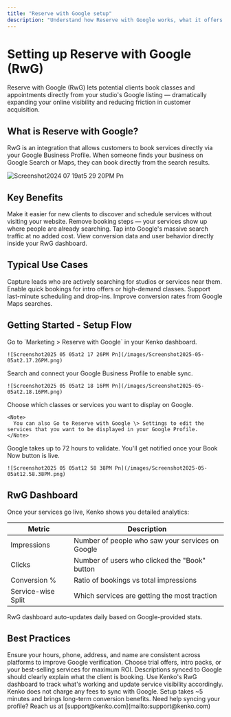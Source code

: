 ```yaml
---
title: "Reserve with Google setup"
description: "Understand how Reserve with Google works, what it offers your studio, and how to make the most of it."
---
```


# Setting up Reserve with Google (RwG)

Reserve with Google (RwG) lets potential clients book classes and appointments directly from your studio's Google listing — dramatically expanding your online visibility and reducing friction in customer acquisition.

## What is Reserve with Google?

RwG is an integration that allows customers to book services directly via your Google Business Profile. When someone finds your business on Google Search or Maps, they can book directly from the search results.

![Screenshot2024 07 19at5 29 20PM Pn](/images/Screenshot2024-07-19at5.29.20PM.png)

## **Key Benefits**

<CardGroup cols={2}>
  <Card title="More Bookings" icon="calendar">
    Make it easier for new clients to discover and schedule services without visiting your website.
  </Card>
  <Card title="Zero Friction" icon="bolt">
    Remove booking steps — your services show up where people are already searching.
  </Card>
  <Card title="Free Visibility" icon="globe">
    Tap into Google's massive search traffic at no added cost.
  </Card>
  <Card title="Actionable Insights" icon="chart-bar">
    View conversion data and user behavior directly inside your RwG dashboard.
  </Card>
</CardGroup>

## Typical Use Cases

<CardGroup cols={2}>
  <Card title="Capture Nearby Leads" icon="location-pin">
    Capture leads who are actively searching for studios or services near them.
  </Card>
  <Card title="Quick Intro Bookings" icon="bolt">
    Enable quick bookings for intro offers or high-demand classes.
  </Card>
  <Card title="Support Drop-Ins" icon="calendar-check">
    Support last-minute scheduling and drop-ins.
  </Card>
  <Card title="Boost Local Conversion" icon="chart-line">
    Improve conversion rates from Google Maps searches.
  </Card>
</CardGroup>

## Getting Started -  Setup Flow

<Steps>
  <Step title="Access RwG Setup">
    Go to `Marketing > Reserve with Google` in your Kenko dashboard.

    ![Screenshot2025 05 05at2 17 26PM Pn](/images/Screenshot2025-05-05at2.17.26PM.png)
  </Step>
  <Step title="Verify Google Business Profile">
    Search and connect your Google Business Profile to enable sync.

    ![Screenshot2025 05 05at2 18 16PM Pn](/images/Screenshot2025-05-05at2.18.16PM.png)
  </Step>
  <Step title="Select Services to Sync">
    Choose which classes or services you want to display on Google.

    <Note>
      You can also Go to Reserve with Google \> Settings to edit the services that you want to be displayed in your Google Profile.
    </Note>
  </Step>
  <Step title="Wait for Validation">
    Google takes up to 72 hours to validate. You'll get notified once your Book Now button is live.

    ![Screenshot2025 05 05at12 58 38PM Pn](/images/Screenshot2025-05-05at12.58.38PM.png)
  </Step>
</Steps>

## RwG Dashboard

Once your services go live, Kenko shows you detailed analytics:

| Metric             | Description                                      |
| ------------------ | ------------------------------------------------ |
| Impressions        | Number of people who saw your services on Google |
| Clicks             | Number of users who clicked the "Book" button    |
| Conversion %       | Ratio of bookings vs total impressions           |
| Service-wise Split | Which services are getting the most traction     |

<Info>
  RwG dashboard auto-updates daily based on Google-provided stats.
</Info>

## Best Practices

<AccordionGroup>
  <Accordion title="Keep your Google Business Profile Updated" icon="map">
    Ensure your hours, phone, address, and name are consistent across platforms to improve Google verification.
  </Accordion>
  <Accordion title="Sync High-Value Services First" icon="money-bill">
    Choose trial offers, intro packs, or your best-selling services for maximum ROI.
  </Accordion>
  <Accordion title="Add Clear Service Descriptions" icon="file-pen">
    Descriptions synced to Google should clearly explain what the client is booking.
  </Accordion>
  <Accordion title="Monitor Your Analytics Weekly" icon="chart-bar">
    Use Kenko's RwG dashboard to track what's working and update service visibility accordingly.
  </Accordion>
</AccordionGroup>

<Warning>
  Kenko does not charge any fees to sync with Google. Setup takes ~5 minutes and brings long-term conversion benefits.
</Warning>

<Info>
  Need help syncing your profile? Reach us at [support@kenko.com](mailto:support@kenko.com)
</Info>